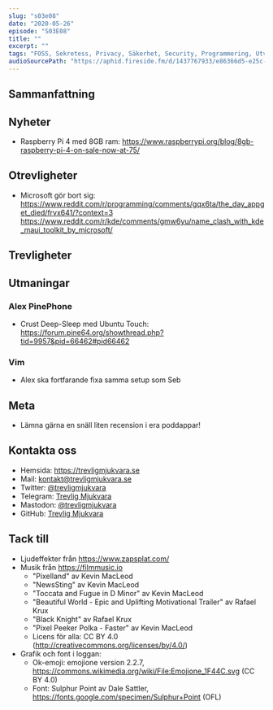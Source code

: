 ```yaml
---
slug: "s03e08"
date: "2020-05-26"
episode: "S03E08"
title: ""
excerpt: ""
tags: "FOSS, Sekretess, Privacy, Säkerhet, Security, Programmering, Utveckling, RaspberryPi, PinePhone, Technology, Linux, Open Source, git, vim"
audioSourcePath: "https://aphid.fireside.fm/d/1437767933/e86366d5-e25c-4aab-9a13-33b7144ac160/dc1df733-19e2-4fb0-b9ab-ecdc97f8d2b1.mp3"
---
```


## Sammanfattning


## Nyheter
- Raspberry Pi 4 med 8GB ram: https://www.raspberrypi.org/blog/8gb-raspberry-pi-4-on-sale-now-at-75/

## Otrevligheter

- Microsoft gör bort sig: https://www.reddit.com/r/programming/comments/gqx6ta/the_day_appget_died/frvx641/?context=3 https://www.reddit.com/r/kde/comments/gmw6yu/name_clash_with_kde_maui_toolkit_by_microsoft/ 

## Trevligheter

## Utmaningar
### Alex PinePhone

- Crust Deep-Sleep med Ubuntu Touch: https://forum.pine64.org/showthread.php?tid=9957&pid=66462#pid66462

### Vim

- Alex ska fortfarande fixa samma setup som Seb

## Meta

- Lämna gärna en snäll liten recension i era poddappar!

## Kontakta oss

- Hemsida: https://trevligmjukvara.se
- Mail: kontakt@trevligmjukvara.se
- Twitter: [@trevligmjukvara](https://twitter.com/trevligmjukvara)
- Telegram: [Trevlig Mjukvara](https://t.me/trevligmjukvara)
- Mastodon: [@trevligmjukvara](https://mastodon.linuxkompis.se/@trevligmjukvara)
- GitHub: [Trevlig Mjukvara](https://github.com/trevligmjukvara)

## Tack till

- Ljudeffekter från https://www.zapsplat.com/
- Musik från https://filmmusic.io
  - "Pixelland" av Kevin MacLeod
  - "NewsSting" av Kevin MacLeod
  - "Toccata and Fugue in D Minor" av Kevin MacLeod
  - "Beautiful World - Epic and Uplifting Motivational Trailer" av Rafael Krux
  - "Black Knight" av Rafael Krux
  - "Pixel Peeker Polka - Faster" av Kevin MacLeod
  - Licens för alla: CC BY 4.0 (http://creativecommons.org/licenses/by/4.0/)
- Grafik och font i loggan:
  - Ok-emoji: emojione version 2.2.7, https://commons.wikimedia.org/wiki/File:Emojione_1F44C.svg (CC BY 4.0)
  - Font: Sulphur Point av Dale Sattler, https://fonts.google.com/specimen/Sulphur+Point (OFL)
